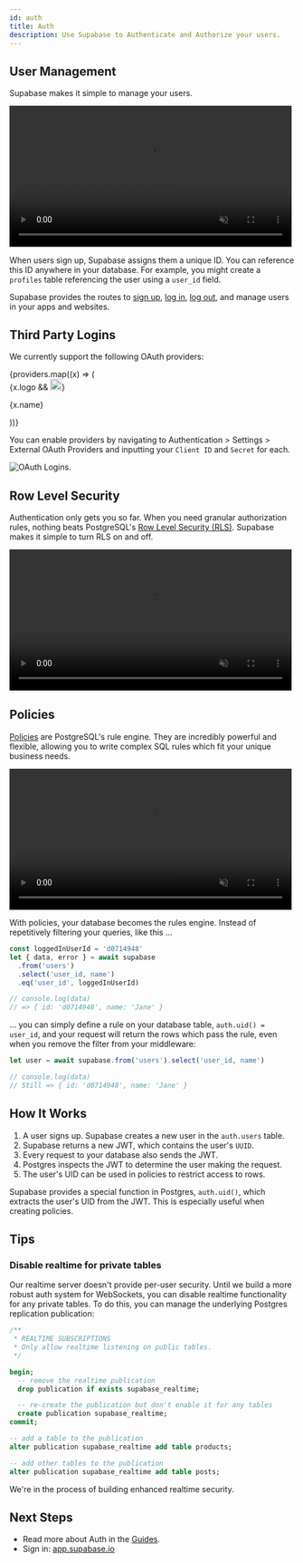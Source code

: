 ```yaml
---
id: auth
title: Auth
description: Use Supabase to Authenticate and Authorize your users.
---
```



## User Management

Supabase makes it simple to manage your users.

<video width="99%" muted playsInline controls="true">
  <source src="/videos/auth-zoom2.mp4" type="video/mp4" muted playsInline />
</video>

When users sign up, Supabase assigns them a unique ID. You can reference this ID anywhere in your database. For example, you might create a `profiles` table referencing the user using a `user_id` field.

Supabase provides the routes to [sign up](/docs/reference/javascript/auth-signup), [log in](/docs/reference/javascript/auth-signin),
[log out](/docs/reference/javascript/auth-signout), and manage users in your apps and websites.

## Third Party Logins

We currently support the following OAuth providers:

<div class="container" style={{}}>
  <div class="row is-multiline">
    {providers.map((x) => (
      <div key={x.name} class="col col--3">
        <Link class="card" to={x.href}>
          <div class="card__body" style={{ display: 'flex', gap: 20 }}>
            {x.logo && <img src={x.logo} alt={x.name} width="20" />}
            <p>{x.name}</p>
          </div>
        </Link>
      </div>
    ))}
  </div>
</div>

You can enable providers by navigating to Authentication > Settings > External OAuth Providers and inputting your `Client ID` and `Secret` for each.

![OAuth Logins.](/img/supabase-oauth-logins.png)

## Row Level Security

Authentication only gets you so far. When you need granular authorization rules, nothing beats PostgreSQL's [Row Level Security (RLS)](https://www.postgresql.org/docs/current/ddl-rowsecurity.html). Supabase makes it simple to turn RLS on and off.

<video width="99%" muted playsInline controls="true">
  <source src="/videos/rls-zoom2.mp4" type="video/mp4" muted playsInline />
</video>

## Policies

[Policies](https://www.postgresql.org/docs/current/sql-createpolicy.html) are PostgreSQL's rule engine. They are incredibly powerful and flexible, allowing you to write complex SQL rules which fit your unique business needs.

<video width="99%" muted playsInline controls="true">
  <source src="/videos/policies-zoom2.mp4" type="video/mp4" muted playsInline />
</video>

With policies, your database becomes the rules engine. Instead of repetitively filtering your queries, like this ...

```js
const loggedInUserId = 'd0714948'
let { data, error } = await supabase
  .from('users')
  .select('user_id, name')
  .eq('user_id', loggedInUserId)

// console.log(data)
// => { id: 'd0714948', name: 'Jane' }
```

... you can simply define a rule on your database table, `auth.uid() = user_id`, and your request will return the rows which pass the rule, even when you remove the filter from your middleware:

```js
let user = await supabase.from('users').select('user_id, name')

// console.log(data)
// Still => { id: 'd0714948', name: 'Jane' }
```


## How It Works

1. A user signs up. Supabase creates a new user in the `auth.users` table.
2. Supabase returns a new JWT, which contains the user's `UUID`.
3. Every request to your database also sends the JWT.
4. Postgres inspects the JWT to determine the user making the request.
5. The user's UID can be used in policies to restrict access to rows.

Supabase provides a special function in Postgres, `auth.uid()`, which extracts the user's UID from the JWT. This is especially useful when creating policies.


## Tips

### Disable realtime for private tables

Our realtime server doesn't provide per-user security. Until we build a more robust auth system for WebSockets, you can disable realtime functionality for any private tables. To do this, you can manage the underlying Postgres replication publication:

```sql
/**
 * REALTIME SUBSCRIPTIONS
 * Only allow realtime listening on public tables.
 */

begin;
  -- remove the realtime publication
  drop publication if exists supabase_realtime;

  -- re-create the publication but don't enable it for any tables
  create publication supabase_realtime;
commit;

-- add a table to the publication
alter publication supabase_realtime add table products;

-- add other tables to the publication
alter publication supabase_realtime add table posts;
```

We're in the process of building enhanced realtime security.

## Next Steps

- Read more about Auth in the [Guides](/docs/guides/auth/intro).
- Sign in: [app.supabase.io](https://app.supabase.io)
